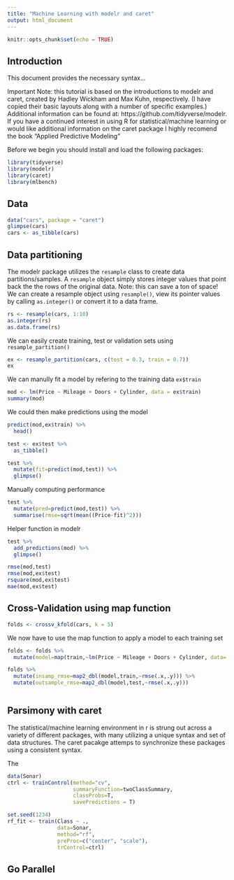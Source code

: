 ```yaml
---
title: "Machine Learning with modelr and caret"
output: html_document
---
```


```r
knitr::opts_chunk$set(echo = TRUE)
```

## Introduction

This document provides the necessary syntax...

Important Note: this tutorial is based on the introductions to modelr and caret, created by Hadley Wickham and Max Kuhn, respectively. (I have copied their basic layouts along with a number of specific examples.) Additional information can be found at: https://github.com/tidyverse/modelr. If you have a continued interest in using R for statistical/machine learning or would like additional information on the caret package I highly recomend the book "Applied Predictive Modeling"

Before we begin you should install and load the following packages:
```r
library(tidyverse)
library(modelr)
library(caret)
library(mlbench)
```

## Data 

```r
data("cars", package = "caret")
glimpse(cars)
cars <- as_tibble(cars)
```


## Data partitioning

The modelr package utilizes the `resample` class to create data partitions/samples. A `resample` object simply stores integer values that point back the the rows of the original data. Note: this can save a ton of space! We can create a resample object using `resample()`, view its pointer values by calling `as.integer()` or convert it to a data frame.

```r
rs <- resample(cars, 1:10)
as.integer(rs)
as.data.frame(rs)
```

We can easily create training, test or validation sets using `resample_partition()`

``` r
ex <- resample_partition(cars, c(test = 0.3, train = 0.7))
ex
```

We can manully fit a model by refering to the training data `ex$train`

``` r
mod <- lm(Price ~ Mileage + Doors + Cylinder, data = ex$train)
summary(mod)
```

We could then make predictions using the model

```r
predict(mod,ex$train) %>% 
  head()
```

```r
test <- ex$test %>% 
  as_tibble()
```

```r
test %>% 
  mutate(fit=predict(mod,test)) %>% 
  glimpse()
```

Manually computing performance

```r
test %>% 
  mutate(pred=predict(mod,test)) %>% 
  summarise(rmse=sqrt(mean((Price-fit)^2)))
```

Helper function in modelr

```r
test %>% 
  add_predictions(mod) %>% 
  glimpse()
```


``` r
rmse(mod,test)
rmse(mod,ex$test)
rsquare(mod,ex$test)
mae(mod,ex$test)
```


## Cross-Validation using map function

```r
folds <- crossv_kfold(cars, k = 5)
```

We now have to use the map function to apply a model to each training set

```r
folds <- folds %>% 
  mutate(model=map(train,~lm(Price ~ Mileage + Doors + Cylinder, data=.)))
```

```r
folds %>% 
  mutate(insamp_rmse=map2_dbl(model,train,~rmse(.x,.y))) %>% 
  mutate(outsample_rmse=map2_dbl(model,test,~rmse(.x,.y)))
```

``` r

```


## Parsimony with caret

The statistical/machine learning environment in r is strung out across a variety of different packages, with many utilizing a unique syntax and set of data structures. The caret pacakge attemps to synchronize these packages using a consistent syntax.

The 

``` r
data(Sonar)
ctrl <- trainControl(method="cv", 
                     summaryFunction=twoClassSummary, 
                     classProbs=T,
                     savePredictions = T)

set.seed(1234)
rf_fit <- train(Class ~ ., 
                data=Sonar, 
                method="rf", 
                preProc=c("center", "scale"), 
                trControl=ctrl)
```

## Go Parallel

```r

```


